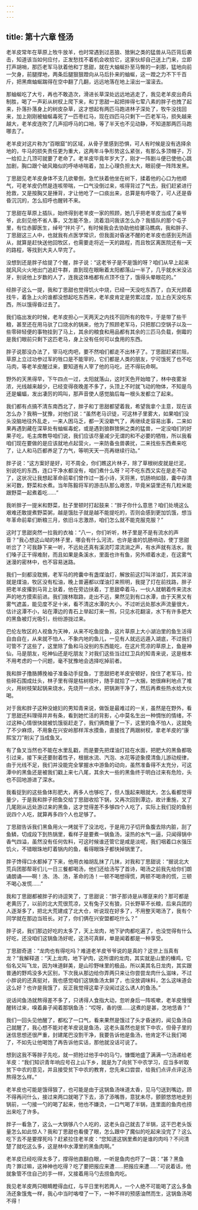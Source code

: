 ```yaml
---
---
---
```

title: 第十六章 怪汤
---




老羊皮常年在草原上牧牛放羊，也时常遇到过恶狼、猞猁之类的猛兽从马匹背后袭击，知道该当如何应付，正发愁找不着机会收拾它，这家伙却自己送上门来，立即打声胡哨，那匹老军马驮着他和丁思甜，就在大蚰蜒扑至马臀的一刹那，猛地向前一欠身，前腿撑地，两条后腿狠狠蹬向从马后扑来的蚰蜒，这一蹬之力不下千百斤，把黑癍蚰蜒踹得在空中翻了几翻，远远地落在地上滚出一溜滚去。

那蚰蜒吃了大亏，再也不敢造次，滑进长草深处远远地逃走了，我见老羊皮出奇兵制胜，喝了一声彩从树杈上爬下来，和丁思甜一起把摔得七荤八素的胖子也拽了起来，扑落扑落身上的树皮杂草，这才想起有两匹马跑进林子深处了，牧牛没找回来，加上刚刚被蚰蜒毒死了一匹枣红马，现在四匹马只剩下一匹老军马，损失越来越大，老羊皮连吹了几声招呼马的口哨，等了半天也不见动静，不知道那两匹马跑哪去了。

老羊皮对这片称为“百眼窟”的区域，从骨子里感到恐惧，可人有时候是没有选择余地的，牛马的损失责任更为重大，这两年斗争形势这么紧张，有那么多顶帽子，万一给扣上几顶可就要了老命了。老羊皮毕竟年岁大了，刚才一阵剧斗便已使他心跳加剧，胸口跟个破风箱似的呼哧哧喘着，加上心理负担太大，眼前便一阵阵发黑。

丁思甜见老羊皮身体不支几欲晕倒，急忙扶着他坐在树下，揉着他的心口为他顺气，可老羊皮仍然是连咳带喘，一口气没倒过来，咳得背过了气去，我们赶紧进行抢救，又是按胸又是捶背，才让他呛了一口痰出来，总算是有呼吸了，可人还是昏昏沉沉的，怎么招呼也醒转不来。

丁思甜在草原上插队，始终得到老羊皮一家的照顾，她几乎把老羊皮当成了亲爷爷，此刻见他不省人事，又怎能不急，流着泪问我该怎么办？我插队的那个屯子里，有位赤脚医生，绰号“拌片子”，有时候我会去协助他给骡马瞧病，我和胖子、丁思甜这三人中，也就我有点医学常识，但我面对昏迷不醒的老羊皮也感到无所适从，就算是赶快送他回牧区，也需要走将近一天的路程，而且牧区离医院还有一天的路程，等找到大夫人早完了。

没想到还是胖子给提了个醒，胖子说：“这老爷子是不是饿的呀？咱们从早上起来就风风火火地出门追赶牛群，直到现在眼瞅着太阳都落山一半了，几乎就水米没沾牙，别说他上岁数的人了，连我这体格都有点顶不住了，饿得头晕眼花的。”

经胖子这么一提，我和丁思甜也觉得饥火中烧，已经一天没吃东西了，白天光顾着找牛，着急上火的谁都没想起吃东西来，老羊皮肯定是劳累过度，加上白天没吃东西，所以饿得昏过去了。

我们临出发的时候，老羊皮担心一天两天之内找不回所有的牧牛，于是带了些干粮，甚至还在用马驮了口烧水的锅来，他为了照顾老军马，只把那口空锅子以及一些零碎轻便的事物挂到了马上，其余的粮食和用品都有其余的三匹马负载，倒霉的是我们眼前只剩下这匹老马，身上没有任何可以食用的东西。

胖子说那没办法了，宰马吃肉吧，要不然咱们都走不出林子了。丁思甜赶紧拦阻，草原上立过功参过军的牲口是不能宰的，它们都是人类的朋友，宁可饿死了也不吃马肉，等老羊皮醒过来，要知道有人宰了他的马吃，还不得玩命啊。

野外的天黑得早，下午四点一过，太阳就落山，这时天色开始暗了，林中夜雾渐浓，光线越来越少，已经变得夜晚差不多了，头顶上不时就飞动的物体，不知是鸟还是蝙蝠，发出凄厉的鸣叫，那声音使人感觉脑后每一根头发都立了起来。

我们都有点搞不清东南西北了，胖子和丁思甜都望着我，希望我拿个主意，现在该怎么办？我稍一犹豫，对他们说：“虽然老马识徒，可这林子里雾大，如果咱们没头没脑地往外乱走，一来人困马乏，都一天没歇气了，再继续走容易出事，二来如果再遇到藏在深草处有蚰蜒毒蛇，或是遇到狼群猞猁之类的猛兽，一定没咱们的好果子吃，毛主席教导咱们说，我们应该尽量减少无谓的和不必要的牺牲，所以我看咱们现在要做的是应该就地点起营火，一来防备虫兽袭扰，二来找些东西煮来吃了，让人和马匹都养足了力气，等明天天一亮再继续行动。”

胖子说：“这方案好是好，可不周全，你们瞧这片林子，除了草根树皮就是烂泥，别说吃的东西，连口干净水都没有，咱们煮什么呀？可不吃东西又实在是走不动了，这状况让我想起革命前辈们曾作过一首小诗，天将黑，饥肠响如鼓，囊中存清米可数，野菜和水煮。当年陈毅将军的游击队那么艰苦，毕竟米袋里还有几粒米能跟野菜一起煮着吃……”

我听胖子一提米和野菜，肚子里顿时打起鼓来：“胖子你什么意思？咱们处境这么艰难还敢提煮野菜粥，越是饿肚子就是越不能提吃的，否则会感到更加饥饿，想当年革命前辈们断粮三月，依旧斗志激昂，咱们怎么就不能克服克服？”

这时丁思甜突然一拉我的衣袖：“八一，你们听听，林子里是不是有流水的声音？”我心想这山坳的林子里，哪会有什么河流，也许是谁的饥肠响动，使丁思甜听岔了？可我静下来一听，不远处还真有溪流叮潀流淌之声，有水声就有活水，我们嗓子正干得难耐，而且如果是条溪水，里面也许有鱼，另外顺着水走，在这雾气迷漫的密林中，也不容易迷路。

我们一刻都没耽搁，老军马的挎囊中有盏煤油灯，解放前这灯叫洋油灯，其实洋油就是煤油，牧区没有松油，晚上普遍都以煤油灯来照明，我提了灯在前找路，胖子把老羊皮撂到马背上驮着，他在旁边扶着，丁思甜牵着马，一伙人就朝着传来流水声的地方摸索前进。我们拨林取路，走出不远，果然见到有口水潭，由于天黑又有雾气遮盖，能见度不足十米，看不清这水潭的大小，不过听远处那水声流量很大，估计这潭不小，站在潭边的青石上举起灯来一照，只见水花翻滚，水下有许多肥大的黑鱼被灯光吸引，纷纷游拢过来。

巴伦左牧区的人视鱼为天神，从来不吃鱼捉鱼，这片草原上大小湖泊里的鱼生活得自由自在，从来就不怕人，不象内地的鱼儿，一见有人就远远遁入湖底，不过我们可管不了这些了，这里除了鱼和马没别的东西能吃，在这片荒凉的草原上，鱼是神仙，马是朋友，吃神仙还是吃朋友？对我们这些当过红卫兵的知青来说，这是根本不用考虑的一个问题，毫不犹豫地会选择吃掉前者。

我和胖子撸胳膊挽袖子准备动手捉鱼，丁思甜把老羊皮安顿好，拴住了老军马，捡些碎石围成灶头，林子里有得是枯树枝叶，随手就拾了一大捆，她很麻利地点了堆火，用树枝架起锅来烧水，先烧开一点水，把锅涮干净了，然后再煮些热水给大伙喝。

对于我和胖子这种没媳妇的男知青来说，做饭是最难过的一关，虽然是在野外，看丁思甜还料理得井井有条，看到她忙活的背影，心中莫名生出一种惆怅的情绪，不过这种心情很快就被饥饿驱赶走了，我们俩商量了一下，这里的鱼不怕人，这就免了不少麻烦，不用象在兴安岭那样浑水摸鱼，直接找了两跟树杈，拿老羊皮的“康熙宝刀”削尖了当成鱼叉。

有了鱼叉当然也不能在水里乱戳，而是要先把煤油灯挂在水面，把肥大的黑鱼都吸引过来，接下来还要耐着性子，根据水流、汽泡、水花等迹象摸清鱼儿游动规律，由于光线不足，我们并没能完全掌握水中游鱼的动向，虽然准备得不太充分，可这潭中的黑鱼还是被我们戳上来七八尾，其余大一些的黑鱼终于明白过来有危险，头也不回地游进了深水。

我看捉到的这些鱼体形肥大，再多人也够吃了，但人饿起来眼就大，怎么看都觉得量少，于是我和胖子把鱼交给丁思甜收拾下锅，又再次回到潭边，故计重施，叉了几尾刚从远处游过来的黑鱼，这才觉得差不多够四个人吃了，实际上我们捉的鱼别说四个人吃，就算再多四个人也足够了。

丁思甜告诉我们黑鱼用火一烤就干了没法吃，于是用刀子切开鱼腹去除内脏，刮了鱼鳞，切成段下到热锅里，看样子是要煮一锅鱼汤，滚热的水气一逼，只闻得锅中香气四溢，虽然没有任何佐料，可这时候谁还管它是咸是淡呢，我们咽着口水强压饥火，不错眼珠地盯着锅内的鱼，看得眼珠子都快掉锅里了。

胖子馋得口水都掉了下来，他用衣袖胡乱抹了几抹，对我和丁思甜说：“据说北大荒兵团那帮哥们儿一日三餐都喝汤，他们还给汤写了首诗，喝汤之前我先给你们朗诵朗诵——啊！汤、汤、汤，革命的汤！一顿不喝想得慌，两顿不喝谗的慌，三顿不喝心发慌……”

我和丁思甜都被胖子的诗逗笑了，丁思甜说：“胖子那诗是从哪趸来的？那可都是老黄历了，以前的北大荒很荒凉，又有兔子又有狼，只长野草不长粮，后来兵团的人逐渐多了，把北大荒建成了北大仓，听说现在好多了，不用整天喝汤了，我有个同学就在那边当班长。对了，你们俩在兴安盟都吃什么？”

胖子说，我们那边好吃的太多了，天上龙肉，地下驴肉都吃遍了，也没觉得有什么好吃，还没咱们这锅鱼汤好呢，这汤可真鲜，单是闻着都是一种享受。

丁思甜奇道：“龙肉也有得吃吗？难道老羊皮爷爷说的是真的？这世上当真有龙？”我解释道：“天上龙肉，地下驴肉，这所谓的龙肉，其实就是山里的榛鸡，它俗名又叫飞龙，因为味道鲜美，是山珍野味里的极品，所以美其名日龙肉，其实跟普通的野鸡没多大区别，下次我从那边给你弄两只来让你尝尝龙肉什么滋味，不过小胖说的还真挺对，我也感觉咱们这锅鱼汤太鲜了，也没放调味料，怎么这味道会这么好？也许是我饿了，反正我觉得这辈子没闻过这么诱人的鱼汤。”

说话间鱼汤就熬得差不多了，只诱得人食指大动，忽听身后一阵咳嗽，老羊皮慢慢醒转过来，嗅着鼻子闻着那锅鱼汤：“哎呀，香的很……这煮的是甚，怎地恁香？”

我们一回头见他醒了，都松了一口气，看来果然是饿过了头才昏迷的，闻见鱼汤自己就醒了，我心想不能对老羊皮说是鱼汤，这老头虽然也是贫下中农，但骨子里的迷信思想还很严重，封建尾巴没割干净，我要告诉他是鱼汤，他肯定不让我们喝了，不如先让他喝饱了再告诉他实话，那他就没话可说了。

想到这我不等胖子先吃，就一把抢过他手中的马勺，慷慨地盛了满满一勺汤递给老羊皮：“我们知识青年响应号召上山下乡，就是为了向贫下中农学习，应当多听取贫下中农的意见，并且接受贫下中农的教育，您先来口尝尝，给我们点评点评这汤熬得怎么样。”

老羊皮也可能是饿得狠了，也可能是由于这锅鱼汤味道太香，见马勺送到嘴边，顾不得再问什么，接过来两口就喝了下去，添了添嘴唇，意犹未尽，颤颤悠悠地走到锅前，一勺接一勺的喝了起来，他也不嫌烫，一口气喝了半锅，连里面的鱼肉也捞出来吃了许多。

胖子一看急了，这么一大锅够八个人吃的，这老头自己就去了半锅，这干巴老头饭量怎么如此惊人？我和丁思甜也看傻了眼，怎么跟中了魔似的吃起来没完了？这么吃下去不是要撑死吗？赶紧拉住老羊皮：“您知道这锅里煮的是谁的肉吗？不问清楚了就吃这么多，这是林中水潭里的黑鱼肉啊。”

老羊皮已经吃得太多了，撑得他直翻白眼，一听是鱼肉也吓了一跳：“甚？黑鱼肉？罪过嘛，这神神也吃得？吃了要把报应来遭……把报应来遭……”可说着话，他就象管不住自己的手一样，又接着用马勺去捞鱼肉吃。

我见老羊皮两只眼睛瞪得血红，与平日里判若两人，一个人绝不可能喝了这么多鱼汤还象饿鬼一样，我心中当时咯噔了一下，一种不祥的预感油然而生，这锅鱼汤喝不得！